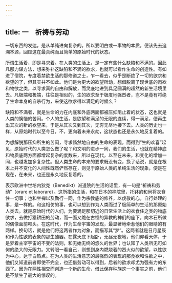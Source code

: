 ```yaml
---
---
---
```

title: 一　祈祷与劳动
---



一切东西的发达，是从单纯进向复杂的。所以要明白或一事物的本质，便该先去追溯本源，回顾这在最真纯而且简单的原始时代的状态。

所谓生活着，即是寻求着。在人类的生活上，是一定有些什么缺陷和不满的。因此凡那力谋方法，想来弥补这缺陷和不满的欲求，也就可以看作生命的创造性。有如进了僧院，专度着禁欲生活的那修道之士，乍一看去，似乎是断绝了一切的欲求和欲望的了，但其实并不如此。他们是为更大的欲望所动，想借脱离了现世底的肉欲和物欲之类，以寻求真的自由和解放，而灵底地进到具足圆满的超然的新生活境里去。凡极端和极端，往往是相似的，生的欲求至于极度地强烈者，岂不是竟有将绝了生命本身的自杀行为，来使这欲求得以满足的时候么？

缺陷和不满者，就是生命的力在内底和外底两面都被压抑阻止着的状态，这也就是人类的懊恼的苦闷。个人的生活，是欲望和满足的无限的连续，得一满足，便再生出其次的新的欲望来，于是从其次又到其次，无穷无尽地接下去。人类的历史也一样，从原始时代以至今日，不，更向着未来永劫，这状态也还是永久地反复着的。

为想解脱那压抑所生的苦闷，寻求畅然地自由的生命的表现，而得到“生的欢喜”起见，原始时代的人类怎么做了呢？和文明的进步一同，我们的生活，也就在精神底和物质底两方面都增起复杂的度数来，所以在现代，以至在未来，和变化的增加一同，也越发加多复杂性。但人类生命的本来的要求既没有变，换了话说，就是在根本上并不变化的人间性既然俨然存在，则见于原始人类的单纯生活的现象，便是在现在，在未来，也还是永久地反复着的。

表示欧洲中世培内狄克（Benedikt）派道院的生活的话里，有一句是“祈祷和劳动”（orare et laborare）。这所指的生活，和在日本的禅院里，托钵的和尚将衣食住一切事；也和坐禅以及勤行一同，作为宗教底的修养，以虔敬的心，自行处理的事，是一样的。和这相仿的事，也可以想到作为人类而过了极简单的生活的那原始人类去。就是原始时代的人们，为要满足那切近的日常生活上的衣食住之类的物底欲求，去做打猎耕田的劳动，而一面又跪在古怪的异教的神们的座下，向木石所做的偶像面前叩头。在这时代，作为生命宇宙的发现，最显著地牵惹他们的眼睛的有两样。换句话，就是他们将这两者作为对象，而描写其“梦”。这两者就是日月星辰和作为性欲的表象的那生殖器。在露天底下起卧，无昼无夜地，他们仰看天体，于是梦着主宰宇宙的不变的法则，和无始无终的悠久的世界；也认知了人类所无可如何的绝大的无限力。又转眼一看自己，则想到身内燃烧着的烈火似的欲望，以性欲为中心，达于白热点。在为人类的生活意志的最强烈的表现的那食欲和性欲之中，他们又知道前者即使不完全，也还借劳动可以得到，后者的欲求却尤为强有力的东西了。因为在两性相交而创造一个新的生命，借此保存种族这一个事实之前，他们是不禁生了最大的惊叹的。